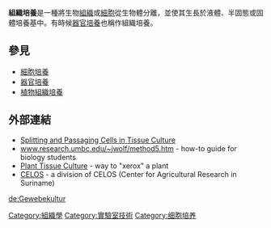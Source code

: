 {{Expand|time=2018-04-27T01:30:14+00:00}}
'''組織培養'''是一種將生物[[组织_(生物学)|組織]]或[[細胞|細胞]]從生物體分離，並使其生長於液體、半固態或固體培養基中。有時候[[器官培養|器官培養]]也稱作組織培養。

==參見==
* [[細胞培養|細胞培養]]
* [[器官培養|器官培養]]
* [[植物組織培養|植物組織培養]]

==外部連結==
*[http://biologicalworld.com/adherentcells.htm Splitting and Passaging Cells in Tissue Culture] {{Wayback|url=http://biologicalworld.com/adherentcells.htm |date=20200725140333 }}
*[http://www.research.umbc.edu/~jwolf/method5.htm www.research.umbc.edu/~jwolf/method5.htm] {{Wayback|url=http://www.research.umbc.edu/~jwolf/method5.htm |date=20070705020046 }} - how-to guide for biology students
*[http://www.accessexcellence.org/LC/ST/st2bgplant.html Plant Tissue Culture] {{Wayback|url=http://www.accessexcellence.org/LC/ST/st2bgplant.html |date=20190818200248 }} - way to "xerox" a plant
*[https://web.archive.org/web/20070928105002/http://www.celos.sr.org/dept/Tissue%20Culture/index.asp CELOS] - a division of CELOS (Center for Agricultural Research in Suriname)

{{Authority control}}

[[Category:組織學|Category:組織學]]
[[Category:實驗室技術|Category:實驗室技術]]
[[Category:细胞培养|Category:细胞培养]]

[[de:Gewebekultur|de:Gewebekultur]]
